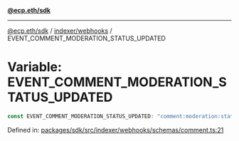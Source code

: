 [**@ecp.eth/sdk**](../../../index.mdx)

***

[@ecp.eth/sdk](/sdk-reference/index.mdx) / [indexer/webhooks](/sdk-reference/indexer/webhooks/index.mdx) / EVENT\_COMMENT\_MODERATION\_STATUS\_UPDATED

# Variable: EVENT\_COMMENT\_MODERATION\_STATUS\_UPDATED

```ts
const EVENT_COMMENT_MODERATION_STATUS_UPDATED: "comment:moderation:status:updated";
```

Defined in: [packages/sdk/src/indexer/webhooks/schemas/comment.ts:21](https://github.com/ecp-eth/comments-monorepo/blob/main/packages/sdk/src/indexer/webhooks/schemas/comment.ts#L21)
